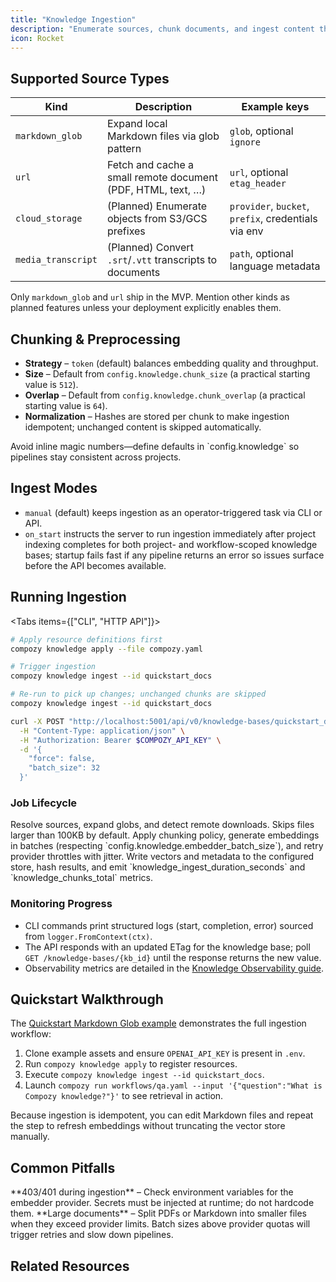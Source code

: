 ```yaml
---
title: "Knowledge Ingestion"
description: "Enumerate sources, chunk documents, and ingest content through CLI or API with deterministic idempotency."
icon: Rocket
---
```



## Supported Source Types

| Kind            | Description                                                   | Example keys                                         |
| --------------- | ------------------------------------------------------------- | ---------------------------------------------------- |
| `markdown_glob` | Expand local Markdown files via glob pattern                  | `glob`, optional `ignore`                            |
| `url`           | Fetch and cache a small remote document (PDF, HTML, text, …) | `url`, optional `etag_header`                        |
| `cloud_storage` | (Planned) Enumerate objects from S3/GCS prefixes              | `provider`, `bucket`, `prefix`, credentials via env  |
| `media_transcript` | (Planned) Convert `.srt`/`.vtt` transcripts to documents | `path`, optional language metadata                   |

Only `markdown_glob` and `url` ship in the MVP. Mention other kinds as planned features unless your deployment explicitly enables them.

## Chunking & Preprocessing

- **Strategy** – `token` (default) balances embedding quality and throughput.
- **Size** – Default from `config.knowledge.chunk_size` (a practical starting value is `512`).
- **Overlap** – Default from `config.knowledge.chunk_overlap` (a practical starting value is `64`).
- **Normalization** – Hashes are stored per chunk to make ingestion idempotent; unchanged content is skipped automatically.

<Callout type="info">
Avoid inline magic numbers—define defaults in `config.knowledge` so pipelines stay consistent across projects.
</Callout>

## Ingest Modes

- `manual` (default) keeps ingestion as an operator-triggered task via CLI or API.
- `on_start` instructs the server to run ingestion immediately after project indexing completes for both project- and workflow-scoped knowledge bases; startup fails fast if any pipeline returns an error so issues surface before the API becomes available.

## Running Ingestion

<Tabs items={["CLI", "HTTP API"]}>
  <Tab>

  ```bash
  # Apply resource definitions first
  compozy knowledge apply --file compozy.yaml

  # Trigger ingestion
  compozy knowledge ingest --id quickstart_docs

  # Re-run to pick up changes; unchanged chunks are skipped
  compozy knowledge ingest --id quickstart_docs
  ```

  </Tab>
  <Tab>

  ```bash
  curl -X POST "http://localhost:5001/api/v0/knowledge-bases/quickstart_docs/ingest" \
    -H "Content-Type: application/json" \
    -H "Authorization: Bearer $COMPOZY_API_KEY" \
    -d '{
      "force": false,
      "batch_size": 32
    }'
  ```

  </Tab>
</Tabs>

### Job Lifecycle

<Steps>
  <Step title="Enumerate">
    Resolve sources, expand globs, and detect remote downloads. Skips files larger than 100KB by default.
  </Step>
  <Step title="Chunk & Embed">
    Apply chunking policy, generate embeddings in batches (respecting `config.knowledge.embedder_batch_size`), and retry provider throttles with jitter.
  </Step>
  <Step title="Persist & Commit">
    Write vectors and metadata to the configured store, hash results, and emit `knowledge_ingest_duration_seconds` and `knowledge_chunks_total` metrics.
  </Step>
</Steps>

### Monitoring Progress

- CLI commands print structured logs (start, completion, error) sourced from `logger.FromContext(ctx)`.
- The API responds with an updated ETag for the knowledge base; poll `GET /knowledge-bases/{kb_id}` until the response returns the new value.
- Observability metrics are detailed in the [Knowledge Observability guide](/docs/core/knowledge/observability).

## Quickstart Walkthrough

The [Quickstart Markdown Glob example](https://github.com/compozy/compozy/tree/main/examples/knowledge/quickstart-markdown-glob) demonstrates the full ingestion workflow:

1. Clone example assets and ensure `OPENAI_API_KEY` is present in `.env`.
2. Run `compozy knowledge apply` to register resources.
3. Execute `compozy knowledge ingest --id quickstart_docs`.
4. Launch `compozy run workflows/qa.yaml --input '{"question":"What is Compozy knowledge?"}'` to see retrieval in action.

Because ingestion is idempotent, you can edit Markdown files and repeat the step to refresh embeddings without truncating the vector store manually.

## Common Pitfalls

<Callout type="error">
**403/401 during ingestion** – Check environment variables for the embedder provider. Secrets must be injected at runtime; do not hardcode them.
</Callout>

<Callout type="warning">
**Large documents** – Split PDFs or Markdown into smaller files when they exceed provider limits. Batch sizes above provider quotas will trigger retries and slow down pipelines.
</Callout>

## Related Resources

<ReferenceCardList>
  <ReferenceCard
    title="Observability Metrics"
    description="Measure ingestion latency, success rate, and chunk volume."
    href="/docs/core/knowledge/observability"
    icon="Activity"
  />
  <ReferenceCard
    title="CLI Commands"
    description="Run `compozy knowledge ingest` and other operations."
    href="/docs/cli/knowledge-commands"
    icon="Terminal"
  />
  <ReferenceCard
    title="API Reference"
    description="Programmatically trigger ingestion via REST."
    href="/docs/api/knowledge"
    icon="Globe"
  />
</ReferenceCardList>
